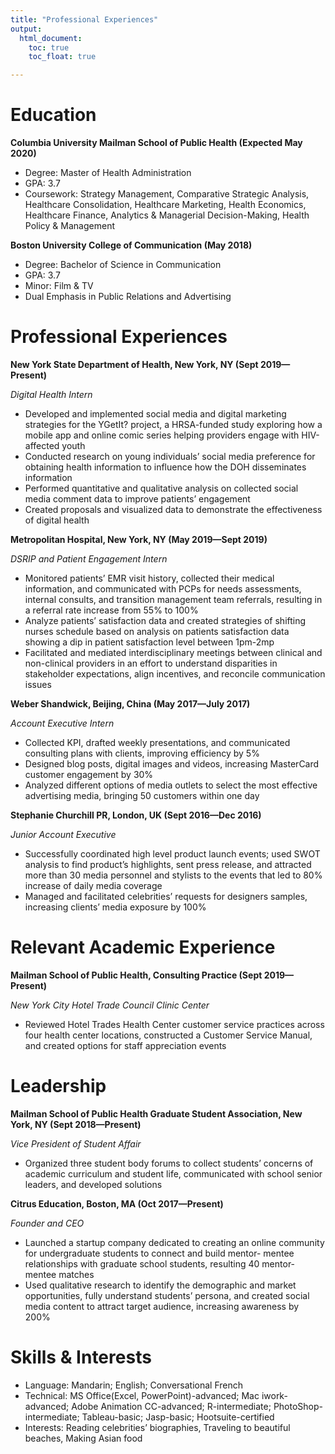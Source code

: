 ```yaml
---
title: "Professional Experiences"
output: 
  html_document:
    toc: true
    toc_float: true

---
```


# Education

__Columbia University Mailman School of Public Health (Expected May 2020)__

  * Degree: Master of Health Administration
  * GPA: 3.7
  * Coursework: Strategy Management, Comparative Strategic Analysis, Healthcare Consolidation, Healthcare Marketing, Health Economics, Healthcare Finance, Analytics & Managerial Decision-Making, Health Policy & Management
  
__Boston University College of Communication (May 2018)__

  * Degree: Bachelor of Science in Communication
  * GPA: 3.7
  * Minor: Film & TV
  * Dual Emphasis in Public Relations and Advertising
  
# Professional Experiences

__New York State Department of Health, New York, NY (Sept 2019—Present)__

_Digital Health Intern_

  *  Developed and implemented social media and digital marketing strategies for the YGetIt? project, a HRSA-funded study exploring how a mobile app and online comic series helping providers engage with HIV-affected youth
  * Conducted research on young individuals’ social media preference for obtaining health information to influence how the DOH disseminates information
  * Performed quantitative and qualitative analysis on collected social media comment data to improve patients’ engagement
  * Created proposals and visualized data to demonstrate the effectiveness of digital health
  
__Metropolitan Hospital, New York, NY (May 2019—Sept 2019)__  

_DSRIP and Patient Engagement Intern_

  * Monitored patients’ EMR visit history, collected their medical information, and communicated with PCPs for needs assessments, internal consults, and transition management team referrals, resulting in a referral rate increase from 55% to 100%
  * Analyze patients’ satisfaction data and created strategies of shifting nurses schedule based on analysis on patients satisfaction data showing a dip in patient satisfaction level between 1pm-2mp
  * Facilitated and mediated interdisciplinary meetings between clinical and non-clinical providers in an effort to understand disparities in stakeholder expectations, align incentives, and reconcile communication issues
  
__Weber Shandwick, Beijing, China (May 2017—July 2017)__

_Account Executive Intern_

  * Collected KPI, drafted weekly presentations, and communicated consulting plans with clients, improving efficiency by 5%
  * Designed blog posts, digital images and videos, increasing MasterCard customer engagement by 30%
  * Analyzed different options of media outlets to select the most effective advertising media, bringing 50 customers within one day

__Stephanie Churchill PR, London, UK (Sept 2016—Dec 2016)__

_Junior Account Executive_

  * Successfully coordinated high level product launch events; used SWOT analysis to find product’s highlights, sent press release, and attracted more than 30 media personnel and stylists to the events that led to 80% increase of daily media coverage
  * Managed and facilitated celebrities’ requests for designers samples, increasing clients’ media exposure by 100%
  

# Relevant Academic Experience

__Mailman School of Public Health, Consulting Practice (Sept 2019—Present)__

_New York City Hotel Trade Council Clinic Center_

  * Reviewed Hotel Trades Health Center customer service practices across four health center locations, constructed a Customer Service Manual, and created options for staff appreciation events
  
# Leadership

__Mailman School of Public Health Graduate Student Association, New York, NY (Sept 2018—Present)__

_Vice President of Student Affair_

  * Organized three student body forums to collect students’ concerns of academic curriculum and student life, communicated with school senior leaders, and developed solutions

__Citrus Education, Boston, MA (Oct 2017—Present)__

_Founder and CEO_

  * Launched a startup company dedicated to creating an online community for undergraduate students to connect and build mentor- mentee relationships with graduate school students, resulting 40 mentor-mentee matches
  * Used qualitative research to identify the demographic and market opportunities, fully understand students’ persona, and created social media content to attract target audience, increasing awareness by 200%
  
# Skills & Interests

  * Language: Mandarin; English; Conversational French
  * Technical: MS Office(Excel, PowerPoint)-advanced; Mac iwork-advanced; Adobe Animation CC-advanced; R-intermediate;
PhotoShop-intermediate; Tableau-basic; Jasp-basic; Hootsuite-certified
  * Interests: Reading celebrities’ biographies, Traveling to beautiful beaches, Making Asian food
